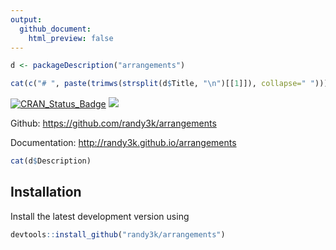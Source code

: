 ```yaml
---
output:
  github_document:
    html_preview: false
---
```

<!-- README.md is generated from README.Rmd. Please edit that file -->

```r
d <- packageDescription("arrangements")
```

```r
cat(c("# ", paste(trimws(strsplit(d$Title, "\n")[[1]]), collapse=" ")))
```

[![CRAN\_Status\_Badge](http://www.r-pkg.org/badges/version/arrangements)](https://cran.r-project.org/package=arrangements)
[![](http://cranlogs.r-pkg.org/badges/grand-total/arrangements)](https://cran.r-project.org/package=arrangements)

Github: [https://github.com/randy3k/arrangements](https://github.com/randy3k/arrangements)

Documentation: [http://randy3k.github.io/arrangements](https://randy3k.github.io/arrangements)


```r
cat(d$Description)
```

## Installation

Install the latest development version using

```r
devtools::install_github("randy3k/arrangements")
```
